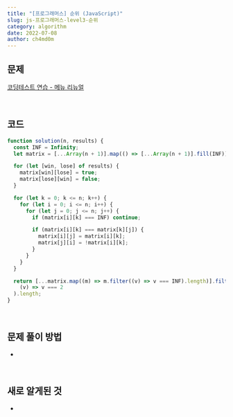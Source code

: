 ```yaml
---
title: "[프로그래머스] 순위 (JavaScript)"
slug: js-프로그래머스-level3-순위
category: algorithm
date: 2022-07-08
author: ch4md0m
---
```


## 문제

[코딩테스트 연습 - 메뉴 리뉴얼](https://school.programmers.co.kr/learn/courses/30/lessons/49191)

<br />

## 코드

```jsx
function solution(n, results) {
  const INF = Infinity;
  let matrix = [...Array(n + 1)].map(() => [...Array(n + 1)].fill(INF));

  for (let [win, lose] of results) {
    matrix[win][lose] = true;
    matrix[lose][win] = false;
  }

  for (let k = 0; k <= n; k++) {
    for (let i = 0; i <= n; i++) {
      for (let j = 0; j <= n; j++) {
        if (matrix[i][k] === INF) continue;

        if (matrix[i][k] === matrix[k][j]) {
          matrix[i][j] = matrix[i][k];
          matrix[j][i] = !matrix[i][k];
        }
      }
    }
  }

  return [...matrix.map((m) => m.filter((v) => v === INF).length)].filter(
    (v) => v === 2
  ).length;
}
```

<br />

## 문제 풀이 방법

-

<br />

## 새로 알게된 것

-
